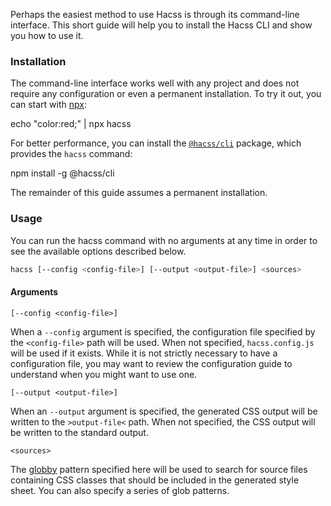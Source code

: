 
<Article
  title="Command-line interface"
  subtitle="A quick and simple way to start using Hacss">

Perhaps the easiest method to use Hacss is through its command-line interface.
This short guide will help you to install the Hacss CLI and show you how to use
it.

### Installation

The command-line interface works well with any project and does not require any
configuration or even a permanent installation. To try it out, you can start
with
[npx](https://medium.com/@maybekatz/introducing-npx-an-npm-package-runner-55f7d4bd282b):

<ShellCommand>
echo "color:red;" | npx hacss
</ShellCommand>

For better performance, you can install the
[`@hacss/cli`](https://www.npmjs.com/package/@hacss/cli) package, which provides
the `hacss` command:

<ShellCommand>
npm install -g @hacss/cli
</ShellCommand>

The remainder of this guide assumes a permanent installation.

### Usage

You can run the hacss command with no arguments at any time in order to see the
available options described below.

```bash
hacss [--config <config-file>] [--output <output-file>] <sources>
```

#### Arguments

`[--config <config-file>]`

When a `--config` argument is specified, the configuration file specified by the
`<config-file>` path will be used. When not specified, `hacss.config.js`
will be used if it exists. While it is not strictly necessary to have a
configuration file, you may want to review the configuration guide to understand
when you might want to use one.

`[--output <output-file>]`

When an `--output` argument is specified, the generated CSS output will be
written to the `>output-file<` path. When not specified, the CSS output
will be written to the standard output.

`<sources>`

The [globby](https://www.npmjs.com/package/globby) pattern specified here will
be used to search for source files containing CSS classes that should be
included in the generated style sheet. You can also specify a series of glob
patterns.

</Article>
